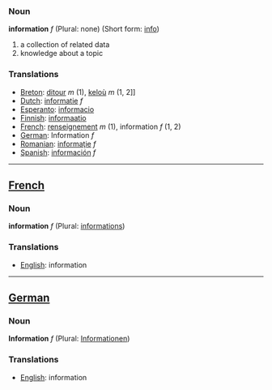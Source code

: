 ===Noun===

'''information''' ''f'' (Plural: none) (Short form: [[info]])

# a collection of related data
# knowledge about a topic

===Translations===
*[[Breton]]: [[ditour]] ''m'' (1), [[keloù]] ''m'' (1, 2]]
*[[Dutch]]: [[informatie]] ''f''
*[[Esperanto]]: [[informacio]]
*[[Finnish]]: [[informaatio]]
*[[French]]: [[renseignement]] ''m'' (1), information ''f'' (1, 2)
*[[German]]: Information ''f''
*[[Romanian]]: [[informaţie]] ''f''
*[[Spanish]]: [[información]] ''f''

----
==[[French]]==
===Noun===

'''information''' ''f'' (Plural: [[informations]])

===Translations===
*[[English]]: information

----
==[[German]]==
===Noun===

'''Information''' ''f'' (Plural: [[Informationen]])

===Translations===
*[[English]]: information